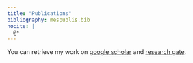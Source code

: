 ```yaml
---
title: "Publications"
bibliography: mespublis.bib
nocite: |
  @*
---
```


You can retrieve my work on [google
scholar](https://scholar.google.com/citations?user=iijI6msAAAAJ&hl=en) and
[research gate](https://www.researchgate.net/profile/Alain-Danet).

